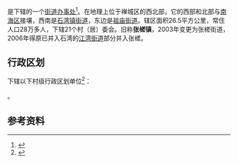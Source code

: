 {{中国乡级行政区|44/06/04/011/000}}

'''{{PAGENAMEBASE}}'''是{{PRC admin/fullname|44/06/04/011/000|3}}下辖的一个[[街道办事处|街道办事处]]<ref>{{PRC admin/ref sgc|{{PRC admin/parent|44/06/04/011/000}}}}</ref>。在地理上位于禅城区的西北部，它的西部和北部与[[南海区|南海区]]接壤，西南是[[石湾镇街道|石湾镇街道]]，东边是[[祖庙街道|祖庙街道]]。辖区面积26.5平方公里，常住人口28万多人，下辖21个村（居）委会。旧称'''张槎镇'''，2003年变更为张槎街道，2006年得原已并入石湾的[[江湾街道|江湾街道]]部分并入张槎。

== 行政区划 ==
{{PAGENAMEBASE}}下辖以下村级行政区划单位<ref>{{PRC admin/ref sgc|44/06/04/011/000}}</ref>：

{{PRC admin/children|44/06/04/011/000}}。

== 参考资料 ==
{{reflist}}

{{广东行政区划小作品}}
{{PRC admin/navcat|44/06/04/011/000}}